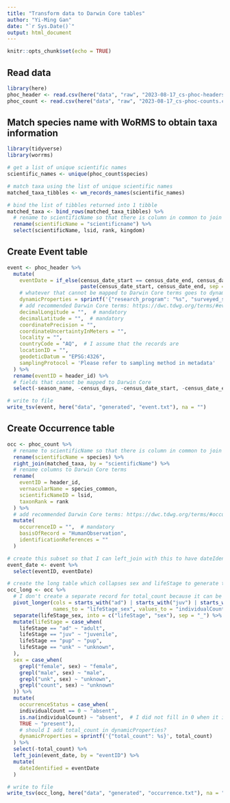 ```yaml
---
title: "Transform data to Darwin Core tables"
author: "Yi-Ming Gan"
date: "`r Sys.Date()`"
output: html_document
---
```


```r
knitr::opts_chunk$set(echo = TRUE)
```

## Read data

```r
library(here)
phoc_header <- read.csv(here("data", "raw", "2023-08-17_cs-phoc-headers.csv"))
phoc_count <- read.csv(here("data", "raw", "2023-08-17_cs-phoc-counts.csv"), header = TRUE)
```

## Match species name with WoRMS to obtain taxa information

```r
library(tidyverse)
library(worrms)

# get a list of unique scientific names
scientific_names <- unique(phoc_count$species)

# match taxa using the list of unique scientific names
matched_taxa_tibbles <- wm_records_names(scientific_names)

# bind the list of tibbles returned into 1 tibble
matched_taxa <- bind_rows(matched_taxa_tibbles) %>% 
  # rename to scientificName so that there is column in common to join table
  rename(scientificName = "scientificname") %>%
  select(scientificName, lsid, rank, kingdom)
```

## Create Event table

```r

event <- phoc_header %>%
  mutate(
    eventDate = if_else(census_date_start == census_date_end, census_date_start, 
                        paste(census_date_start, census_date_end, sep = "/")),
    # whatever that cannot be mapped to Darwin Core terms goes to dynamicProperties
    dynamicProperties = sprintf('{"research_program": "%s", "surveyed_san_telmo": %s}', research_program, ifelse(surveyed_san_telmo, "true", "false")),
    # add recommended Darwin Core terms: https://dwc.tdwg.org/terms/#event
    decimalLongitude = "",  # mandatory
    decimalLatitude = "",  # mandatory
    coordinatePrecision = "",
    coordinateUncertaintyInMeters = "",  
    locality = "",
    countryCode = "AQ",  # I assume that the records are 
    locationID = "",
    geodeticDatum = "EPSG:4326",
    samplingProtocol = 'Please refer to sampling method in metadata'  
  ) %>%
  rename(eventID = header_id) %>%
  # fields that cannot be mapped to Darwin Core
  select(-season_name, -census_days, -census_date_start, -census_date_end, -surveyed_san_telmo, -research_program)  

# write to file
write_tsv(event, here("data", "generated", "event.txt"), na = "")

```


## Create Occurrence table

```r
occ <- phoc_count %>% 
  # rename to scientificName so that there is column in common to join with matched_taxa
  rename(scientificName = species) %>% 
  right_join(matched_taxa, by = "scientificName") %>%
  # rename columns to Darwin Core terms
  rename(
    eventID = header_id,
    vernacularName = species_common,
    scientificNameID = lsid,
    taxonRank = rank
  ) %>%
  # add recommended Darwin Core terms: https://dwc.tdwg.org/terms/#occurrence
  mutate(
    occurrenceID = "",  # mandatory
    basisOfRecord = "HumanObservation",
    identificationReferences = ""
  )

# create this subset so that I can left_join with this to have dateIdentified == eventDate without having to remove other fields from Event table
event_date <- event %>% 
  select(eventID, eventDate)

# create the long table which collapses sex and lifeStage to generate the Occurrence table for Darwin Core Archive: https://rs.gbif.org/core/dwc_occurrence_2022-02-02.xml 
occ_long <- occ %>%
  # I don't create a separate record for total_count because it can be derived by summing up the taxon of all sexes and life stages from a specific event and I am worried that user will add that count together with the rest, doubling the count. 
  pivot_longer(cols = starts_with("ad") | starts_with("juv") | starts_with("pup") | starts_with("unk"),
               names_to = "lifeStage_sex", values_to = "individualCount") %>%
  separate(lifeStage_sex, into = c("lifeStage", "sex"), sep = "_") %>%
  mutate(lifeStage = case_when(
    lifeStage == "ad" ~ "adult",
    lifeStage == "juv" ~ "juvenile",
    lifeStage == "pup" ~ "pup",
    lifeStage == "unk" ~ "unknown",
  ),
  sex = case_when(
    grepl("female", sex) ~ "female",
    grepl("male", sex) ~ "male",
    grepl("unk", sex) ~ "unknown",
    grepl("count", sex) ~ "unknown"
  )) %>%
  mutate(
    occurrenceStatus = case_when(
    individualCount == 0 ~ "absent",
    is.na(individualCount) ~ "absent",  # I did not fill in 0 when it is empty to preserve
    TRUE ~ "present"),
    # should I add total_count in dynamicProperties?
    dynamicProperties = sprintf('{"total_count": %s}', total_count)
  ) %>%
  select(-total_count) %>%
  left_join(event_date, by = "eventID") %>% 
  mutate(
    dateIdentified = eventDate
  )

# write to file
write_tsv(occ_long, here("data", "generated", "occurrence.txt"), na = "")

```


